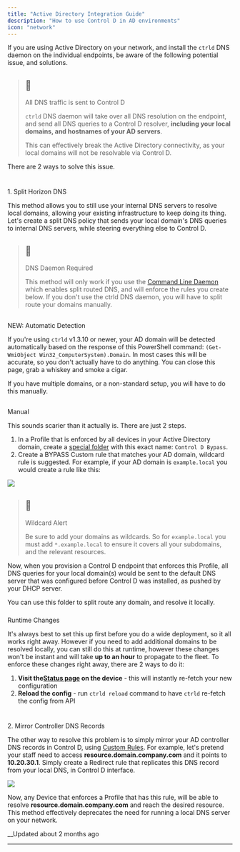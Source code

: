 ```yaml
---
title: "Active Directory Integration Guide"
description: "How to use Control D in AD environments"
icon: "network"
---
```


If you are using Active Directory on your network, and install the `ctrld` DNS daemon on the individual endpoints, be aware of the following potential issue, and solutions. 

> ## 🚧
> 
> All DNS traffic is sent to Control D
> 
> `ctrld` DNS daemon will take over all DNS resolution on the endpoint, and send all DNS queries to a Control D resolver, **including your local domains, and hostnames of your AD servers**. 
> 
> This can effectively break the Active Directory connectivity, as your local domains will not be resolvable via Control D.

There are 2 ways to solve this issue.

# 

1\. Split Horizon DNS

This method allows you to still use your internal DNS servers to resolve local domains, allowing your existing infrastructure to keep doing its thing. Let's create a split DNS policy that sends your local domain's DNS queries to internal DNS servers, while steering everything else to Control D. 

> ## 📘
> 
> DNS Daemon Required
> 
> This method will only work if you use the [Command Line Daemon](/docs/ctrld) which enables split routed DNS, and will enforce the rules you create below. If you don't use the ctrld DNS daemon, you will have to split route your domains manually.

## 

NEW: Automatic Detection

If you're using `ctrld` v1.3.10 or newer, your AD domain will be detected automatically based on the response of this PowerShell command: `(Get-WmiObject Win32_ComputerSystem).Domain`. In most cases this will be accurate, so you don't actually have to do anything. You can close this page, grab a whiskey and smoke a cigar. 

If you have multiple domains, or a non-standard setup, you will have to do this manually. 

## 

Manual

This sounds scarier than it actually is. There are just 2 steps.

  1. In a Profile that is enforced by all devices in your Active Directory domain, create a [special folder](/docs/magic-folders) with this exact name: `Control D Bypass`.
  2. Create a BYPASS Custom rule that matches your AD domain, wildcard rule is suggested. For example, if your AD domain is `example.local` you would create a rule like this:

![](https://files.readme.io/c542f37451110f5175162afade8018e531c22d8f7131f425f0a89f0d2c82fc50-image.png)

> ## 🚧
> 
> Wildcard Alert
> 
> Be sure to add your domains as wildcards. So for `example.local` you must add `*.example.local` to ensure it covers all your subdomains, and the relevant resources.

Now, when you provision a Control D endpoint that enforces this Profile, all DNS queries for your local domain(s) would be sent to the default DNS server that was configured before Control D was installed, as pushed by your DHCP server.

You can use this folder to split route any domain, and resolve it locally.

### 

Runtime Changes

It's always best to set this up first before you do a wide deployment, so it all works right away. However if you need to add additional domains to be resolved locally, you can still do this at runtime, however these changes won't be instant and will take **up to an hour** to propagate to the fleet. To enforce these changes right away, there are 2 ways to do it:

  1. **Visit the[Status page](https://controld.com/status) on the device** \- this will instantly re-fetch your new configuration
  2. **Reload the config** \- run `ctrld reload` command to have `ctrld` re-fetch the config from API 

# 

2\. Mirror Controller DNS Records

The other way to resolve this problem is to simply mirror your AD controller DNS records in Control D, using [Custom Rules](/docs/custom-rules#create-private-domains). For example, let's pretend your staff need to access **resource.domain.company.com** and it points to **10.20.30.1**. Simply create a Redirect rule that replicates this DNS record from your local DNS, in Control D interface. 

![](https://files.readme.io/10fb8acfdf5a3a07d0a801aa6add130b31aaf126e8c03ed2c405bc1f24801e02-image.png)

Now, any Device that enforces a Profile that has this rule, will be able to resolve **resource.domain.company.com** and reach the desired resource. This method effectively deprecates the need for running a local DNS server on your network.

__Updated about 2 months ago

* * *
